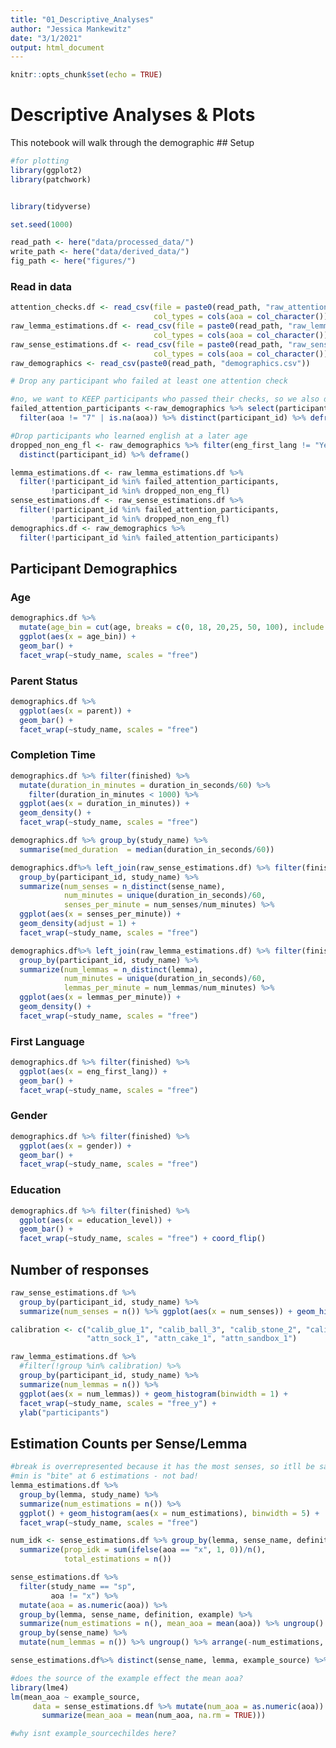 ```yaml
---
title: "01_Descriptive_Analyses"
author: "Jessica Mankewitz"
date: "3/1/2021"
output: html_document
---
```


```r
knitr::opts_chunk$set(echo = TRUE)
```
# Descriptive Analyses & Plots

This notebook will walk through the demographic 
## Setup

```r
#for plotting
library(ggplot2)
library(patchwork)


library(tidyverse)

set.seed(1000)

read_path <- here("data/processed_data/")
write_path <- here("data/derived_data/")
fig_path <- here("figures/")
```

### Read in data
```r
attention_checks.df <- read_csv(file = paste0(read_path, "raw_attention_checks.csv"),
                                col_types = cols(aoa = col_character()))
raw_lemma_estimations.df <- read_csv(file = paste0(read_path, "raw_lemma_estimations.csv"),
                                col_types = cols(aoa = col_character()))
raw_sense_estimations.df <- read_csv(file = paste0(read_path, "raw_sense_estimations.csv"),
                                col_types = cols(aoa = col_character()))
raw_demographics <- read_csv(paste0(read_path, "demographics.csv"))
```

```r
# Drop any participant who failed at least one attention check

#no, we want to KEEP participants who passed their checks, so we also drop people who never got to them :)
failed_attention_participants <-raw_demographics %>% select(participant_id, finished) %>% left_join(attention_checks.df) %>% 
  filter(aoa != "7" | is.na(aoa)) %>% distinct(participant_id) %>% deframe()

#Drop participants who learned english at a later age
dropped_non_eng_fl <- raw_demographics %>% filter(eng_first_lang != "Yes") %>%
  distinct(participant_id) %>% deframe()

lemma_estimations.df <- raw_lemma_estimations.df %>% 
  filter(!participant_id %in% failed_attention_participants,
         !participant_id %in% dropped_non_eng_fl)
sense_estimations.df <- raw_sense_estimations.df %>% 
  filter(!participant_id %in% failed_attention_participants,
         !participant_id %in% dropped_non_eng_fl)
demographics.df <- raw_demographics %>%
  filter(!participant_id %in% failed_attention_participants)
```

## Participant Demographics

### Age
```r
demographics.df %>% 
  mutate(age_bin = cut(age, breaks = c(0, 18, 20,25, 50, 100), include.lowest = TRUE)) %>%
  ggplot(aes(x = age_bin)) +
  geom_bar() + 
  facet_wrap(~study_name, scales = "free")
```
### Parent Status
```r
demographics.df %>% 
  ggplot(aes(x = parent)) +
  geom_bar() + 
  facet_wrap(~study_name, scales = "free")
```

### Completion Time
```r
demographics.df %>% filter(finished) %>%
  mutate(duration_in_minutes = duration_in_seconds/60) %>%
    filter(duration_in_minutes < 1000) %>%
  ggplot(aes(x = duration_in_minutes)) +
  geom_density() + 
  facet_wrap(~study_name, scales = "free")
```

```r
demographics.df %>% group_by(study_name) %>%
  summarise(med_duration  = median(duration_in_seconds/60))
```

```r
demographics.df%>% left_join(raw_sense_estimations.df) %>% filter(finished) %>%
  group_by(participant_id, study_name) %>%
  summarize(num_senses = n_distinct(sense_name),
            num_minutes = unique(duration_in_seconds)/60,
            senses_per_minute = num_senses/num_minutes) %>%
  ggplot(aes(x = senses_per_minute)) +
  geom_density(adjust = 1) + 
  facet_wrap(~study_name, scales = "free")
```
```r
demographics.df%>% left_join(raw_lemma_estimations.df) %>% filter(finished) %>%
  group_by(participant_id, study_name) %>%
  summarize(num_lemmas = n_distinct(lemma),
            num_minutes = unique(duration_in_seconds)/60,
            lemmas_per_minute = num_lemmas/num_minutes) %>%
  ggplot(aes(x = lemmas_per_minute)) +
  geom_density() + 
  facet_wrap(~study_name, scales = "free")
```
### First Language
```r
demographics.df %>% filter(finished) %>%
  ggplot(aes(x = eng_first_lang)) +
  geom_bar() + 
  facet_wrap(~study_name, scales = "free")
```

### Gender
```r
demographics.df %>% filter(finished) %>%
  ggplot(aes(x = gender)) +
  geom_bar() + 
  facet_wrap(~study_name, scales = "free")
```

### Education
```r
demographics.df %>% filter(finished) %>%
  ggplot(aes(x = education_level)) +
  geom_bar() + 
  facet_wrap(~study_name, scales = "free") + coord_flip()
```

## Number of responses
```r
raw_sense_estimations.df %>%
  group_by(participant_id, study_name) %>%
  summarize(num_senses = n()) %>% ggplot(aes(x = num_senses)) + geom_histogram() + facet_wrap(~study_name, scales = "free")
```
```r
calibration <- c("calib_glue_1", "calib_ball_3", "calib_stone_2", "calib_puppy_1", 
                 "attn_sock_1", "attn_cake_1", "attn_sandbox_1")

raw_lemma_estimations.df %>%
  #filter(!group %in% calibration) %>%
  group_by(participant_id, study_name) %>%
  summarize(num_lemmas = n()) %>% 
  ggplot(aes(x = num_lemmas)) + geom_histogram(binwidth = 1) + 
  facet_wrap(~study_name, scales = "free_y") + 
  ylab("participants")
```
## Estimation Counts per Sense/Lemma

```r
#break is overrepresented because it has the most senses, so itll be sampled more often
#min is "bite" at 6 estimations - not bad!
lemma_estimations.df %>% 
  group_by(lemma, study_name) %>% 
  summarize(num_estimations = n()) %>%
  ggplot() + geom_histogram(aes(x = num_estimations), binwidth = 5) +
  facet_wrap(~study_name, scales = "free")
```
```r
num_idk <- sense_estimations.df %>% group_by(lemma, sense_name, definition, example, example_source) %>% 
  summarize(prop_idk = sum(ifelse(aoa == "x", 1, 0))/n(),
            total_estimations = n())

sense_estimations.df %>% 
  filter(study_name == "sp",
         aoa != "x") %>% 
  mutate(aoa = as.numeric(aoa)) %>%
  group_by(lemma, sense_name, definition, example) %>% 
  summarize(num_estimations = n(), mean_aoa = mean(aoa)) %>% ungroup() %>%
  group_by(sense_name) %>%
  mutate(num_lemmas = n()) %>% ungroup() %>% arrange(-num_estimations, sense_name)
```

```r
sense_estimations.df%>% distinct(sense_name, lemma, example_source) %>% ggplot() + geom_bar(aes(x = example_source), stat = "count")
```
```r
#does the source of the example effect the mean aoa?
library(lme4)
lm(mean_aoa ~ example_source,
     data = sense_estimations.df %>% mutate(num_aoa = as.numeric(aoa)) %>% group_by(lemma, sense_name, example_source) %>%
       summarize(mean_aoa = mean(num_aoa, na.rm = TRUE)))

#why isnt example_sourcechildes here?
```

